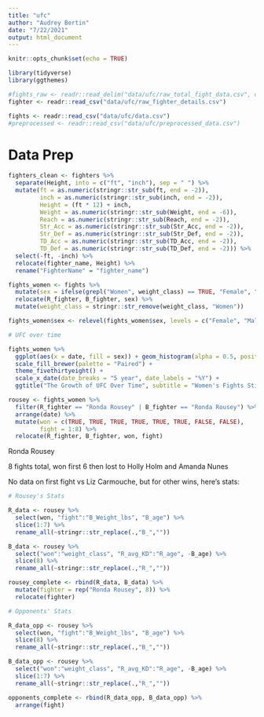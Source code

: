 ```yaml
---
title: "ufc"
author: "Audrey Bertin"
date: "7/22/2021"
output: html_document
---
```


```r
knitr::opts_chunk$set(echo = TRUE)

library(tidyverse)
library(ggthemes)
```

```r
#fights_raw <- readr::read_delim("data/ufc/raw_total_fight_data.csv", delim = ";")
fighter <- readr::read_csv("data/ufc/raw_fighter_details.csv")

fights <- readr::read_csv("data/ufc/data.csv")
#preprocessed <- readr::read_csv("data/ufc/preprocessed_data.csv")
```

# Data Prep

```r
fighters_clean <- fighters %>%
  separate(Height, into = c("ft", "inch"), sep = " ") %>%
  mutate(ft = as.numeric(stringr::str_sub(ft, end = -2)),
         inch = as.numeric(stringr::str_sub(inch, end = -2)),
         Height = (ft * 12) + inch,
         Weight = as.numeric(stringr::str_sub(Weight, end = -6)),
         Reach = as.numeric(stringr::str_sub(Reach, end = -2)),
         Str_Acc = as.numeric(stringr::str_sub(Str_Acc, end = -2)),
         Str_Def = as.numeric(stringr::str_sub(Str_Def, end = -2)),
         TD_Acc = as.numeric(stringr::str_sub(TD_Acc, end = -2)),
         TD_Def = as.numeric(stringr::str_sub(TD_Def, end = -2))) %>%
  select(-ft, -inch) %>%
  relocate(fighter_name, Height) %>%
  rename("FighterName" = "fighter_name")


```


```r
fights_women <- fights %>%
  mutate(sex = ifelse(grepl("Women", weight_class) == TRUE, "Female", "Male")) %>%
  relocate(R_fighter, B_fighter, sex) %>%
  mutate(weight_class = stringr::str_remove(weight_class, "Women"))
```


```r
fights_women$sex <- relevel(fights_women$sex, levels = c("Female", "Male"))

# UFC over time

fights_women %>%
  ggplot(aes(x = date, fill = sex)) + geom_histogram(alpha = 0.5, position = "identity") +
  scale_fill_brewer(palette = "Paired") +
  theme_fivethirtyeight() +
  scale_x_date(date_breaks = "5 year", date_labels = "%Y") +
  ggtitle("The Growth of UFC Over Time", subtitle = "Women's Fights Still Trail Far Behind Men's, But Have Increased Significantly In Recent Years")
```


```r
rousey <- fights_women %>%
  filter(R_fighter == "Ronda Rousey" | B_fighter == "Ronda Rousey") %>%
  arrange(date) %>%
  mutate(won = c(TRUE, TRUE, TRUE, TRUE, TRUE, TRUE, FALSE, FALSE),
         fight = 1:8) %>%
  relocate(R_fighter, B_fighter, won, fight)

```


Ronda Rousey

8 fights total, won first 6 then lost to Holly Holm and Amanda Nunes

No data on first fight vs Liz Carmouche, but for other wins, here's stats:

```r
# Rousey's Stats

R_data <- rousey %>%
  select(won, "fight":"B_Weight_lbs", "B_age") %>%
  slice(1:7) %>%
  rename_all(~stringr::str_replace(.,"B_",""))

B_data <- rousey %>%
  select("won":"weight_class", "R_avg_KD":"R_age", -B_age) %>%
  slice(8) %>%
  rename_all(~stringr::str_replace(.,"R_",""))

rousey_complete <- rbind(R_data, B_data) %>%
  mutate(fighter = rep("Ronda Rousey", 8)) %>%
  relocate(fighter)

# Opponents' Stats

R_data_opp <- rousey %>%
  select(won, "fight":"B_Weight_lbs", "B_age") %>%
  slice(8) %>%
  rename_all(~stringr::str_replace(.,"B_",""))

B_data_opp <- rousey %>%
  select("won":"weight_class", "R_avg_KD":"R_age", -B_age) %>%
  slice(1:7) %>%
  rename_all(~stringr::str_replace(.,"R_",""))

opponents_complete <- rbind(R_data_opp, B_data_opp) %>%
  arrange(fight)
```

